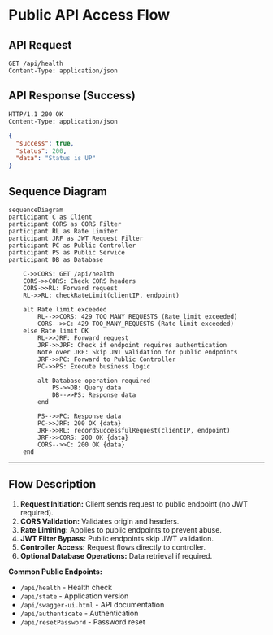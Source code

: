 # Public API Access Flow

## API Request

```http
GET /api/health
Content-Type: application/json
```

## API Response (Success)

```http
HTTP/1.1 200 OK
Content-Type: application/json
```

```json
{
  "success": true,
  "status": 200,
  "data": "Status is UP"
}
```

## Sequence Diagram

```mermaid
sequenceDiagram
participant C as Client
participant CORS as CORS Filter
participant RL as Rate Limiter
participant JRF as JWT Request Filter
participant PC as Public Controller
participant PS as Public Service
participant DB as Database

    C->>CORS: GET /api/health
    CORS->>CORS: Check CORS headers
    CORS->>RL: Forward request
    RL->>RL: checkRateLimit(clientIP, endpoint)

    alt Rate limit exceeded
        RL-->>CORS: 429 TOO_MANY_REQUESTS (Rate limit exceeded)
        CORS-->>C: 429 TOO_MANY_REQUESTS (Rate limit exceeded)
    else Rate limit OK
        RL->>JRF: Forward request
        JRF->>JRF: Check if endpoint requires authentication
        Note over JRF: Skip JWT validation for public endpoints
        JRF->>PC: Forward to Public Controller
        PC->>PS: Execute business logic

        alt Database operation required
            PS->>DB: Query data
            DB-->>PS: Response data
        end

        PS-->>PC: Response data
        PC->>JRF: 200 OK {data}
        JRF->>RL: recordSuccessfulRequest(clientIP, endpoint)
        JRF->>CORS: 200 OK {data}
        CORS-->>C: 200 OK {data}
    end

```

---

## Flow Description

1. **Request Initiation:** Client sends request to public endpoint (no JWT required).
2. **CORS Validation:** Validates origin and headers.
3. **Rate Limiting:** Applies to public endpoints to prevent abuse.
4. **JWT Filter Bypass:** Public endpoints skip JWT validation.
5. **Controller Access:** Request flows directly to controller.
6. **Optional Database Operations:** Data retrieval if required.

**Common Public Endpoints:**

- `/api/health` - Health check
- `/api/state` - Application version
- `/api/swagger-ui.html` - API documentation
- `/api/authenticate` - Authentication
- `/api/resetPassword` - Password reset
